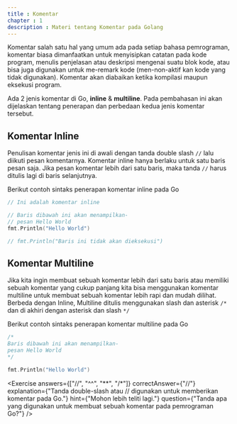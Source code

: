 ---
title : Komentar
chapter : 1
description : Materi tentang Komentar pada Golang
---

Komentar salah satu hal yang umum ada pada setiap bahasa 
pemrograman, komentar biasa dimanfaatkan untuk menyisipkan catatan 
pada kode program, menulis penjelasan atau deskripsi mengenai suatu blok 
kode, atau bisa juga digunakan untuk me-remark kode (men-non-aktif kan
kode yang tidak digunakan). Komentar akan diabaikan ketika kompilasi 
maupun eksekusi program.

Ada 2 jenis komentar di Go, **inline** & **multiline**. Pada pembahasan ini akan 
dijelaskan tentang penerapan dan perbedaan kedua jenis komentar 
tersebut.

## Komentar Inline

Penulisan komentar jenis ini di awali dengan tanda double slash `//`
lalu diikuti pesan komentarnya. Komentar inline hanya berlaku 
untuk satu baris pesan saja. Jika pesan komentar lebih dari satu 
baris, maka tanda `//` harus ditulis lagi di baris selanjutnya.

Berikut contoh sintaks penerapan komentar inline pada Go

```go
// Ini adalah komentar inline

// Baris dibawah ini akan menampilkan-
// pesan Hello World
fmt.Println("Hello World")

// fmt.Println("Baris ini tidak akan dieksekusi")
```

## Komentar Multiline
Jika kita ingin membuat sebuah komentar lebih dari satu baris atau 
memiliki sebuah komentar yang cukup panjang kita bisa 
menggunakan komentar multiline untuk membuat sebuah 
komentar lebih rapi dan mudah dilihat. Berbeda dengan Inline, 
Multiline ditulis menggunakan slash dan asterisk ` /* ` dan di akhiri 
dengan asterisk dan slash `*/`

Berikut contoh sintaks penerapan komentar multiline pada Go

```go
/* 
Baris dibawah ini akan menampilkan-
pesan Hello World
*/

fmt.Println("Hello World")
```


<Exercise 
  answers={["//", "^^", "**", "/*"]}
  correctAnswer={"//"}
  explanation={"Tanda double-slash atau // digunakan untuk memberikan komentar pada Go."}
  hint={"Mohon lebih teliti lagi."}
  question={"Tanda apa yang digunakan untuk membuat sebuah komentar pada pemrograman Go?"}
/>

<Compiler src="https://goplay.tools/snippet/xqcgSLnEjjy"/>
